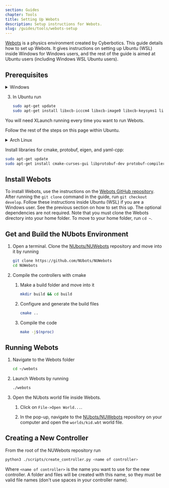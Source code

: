 ```yaml
---
section: Guides
chapter: Tools
title: Setting Up Webots
description: Setup instructions for Webots.
slug: /guides/tools/webots-setup
---
```


[Webots](https://cyberbotics.com/) is a physics environment created by Cyberbotics. This guide details how to set up Webots. It gives instructions on setting up Ubuntu (WSL) inside Windows for Windows users, and the rest of the guide is aimed at Ubuntu users (including Windows WSL Ubuntu users).

## Prerequisites

<details>

<summary>Windows</summary>

1. Follow the instructions for setting up Ubuntu in WSL on the [Getting Started NUbook page under the Windows tab in the Docker section](/guides/main/getting-started#docker).

2. Since Webots uses a GUI, we will need to set up a way to launch and display the program. Use [these instructions](https://medium.com/@chuckdries/installing-gitkraken-in-wsl-2-15bf6459f823) which is for a similar scenario, but with GitKraken instead of Webots. **Take note of the following changes**:

   - You can ignore installing and launching GitKraken. Instead, we will use the Webots instructions later in this guide to install and launch Webots.

   - When running XLaunch configuration, **uncheck 'Native opengl'** on the third window.

   - To prevent having to set the DISPLAY environment variable every time, run the following command in Ubuntu:

     ```sh
     echo 'export DISPLAY=$(cat /etc/resolv.conf | grep nameserver | awk '\''{print $2; exit;}'\''):0.0' >> ~/.bashrc
     ```

   <Alert type='info'>

   To be able to copy and paste into the Ubuntu terminal, right-click on the bar at the top of the Ubuntu window. Then click on **Properties**, and enable **Use Ctrl+Shift+C/V as Copy/Paste** in the **Options** tab. Note that this is <kbd>Ctrl</kbd>+<kbd>Shift</kbd>+<kbd>C</kbd>/<kbd>V</kbd> not <kbd>Ctrl</kbd>+<kbd>C</kbd>/<kbd>V</kbd>.

   </Alert>

3. Back in Windows, open Powershell and run `ipconfig`. Look for an entry that does **not** contain `VEthernet` in the name and contains an IPv4 address. Note down the IPv4 address. We will refer to it as `<IPv4 Address>`.

4. In Ubuntu, run `export DISPLAY=<IPv4 Address>:0.0`, using the IPv4 address from the previous step.

Follow the rest of the steps on this page within Ubuntu.

</details>

3. In Ubuntu run

   ```sh
   sudo apt-get update
   sudo apt-get install libxcb-icccm4 libxcb-image0 libxcb-keysyms1 libxcb-render-util0 libxcb-xfixes0 libxcb-xinerama0 libxcb-xkb1 libxkbcommon-x11-0 libxkbcommon0
   ```

<Alert type='info'>

You will need XLaunch running every time you want to run Webots.

</Alert>

Follow the rest of the steps on this page within Ubuntu.

</details>

<details>

<summary> Arch Linux </summary>

1. Run `pacman -S --needed git lsb-release cmake swig glu glib2 freeimage freetype2 libxml2 libzip boost-libs gd libgcrypt libzip readline pbzip2 pciutils wget zip unzip jdk-openjdk libusb` to obtain the required dependencies.

2. After the clone step below, alter the `src/webots/Makefile`
   ```diff
   -LIBS              += $(WEBOTS_DEPENDENCY_PATH)/lua-5.2.3/src/liblua.a $(LIB_WREN) -Wl,-rpath $(WEBOTS_LIB_PATH) -L$(WEBOTS_LIB_PATH) -lQt5Core -lQt5Network -lQt5Gui -lQt5OpenGL -lQt5WebSockets -lQt5Widgets -lQt5PrintSupport -lQt5WebEngine -lQt5WebEngineCore -lQt5WebEngineWidgets -lQt5Multimedia -lQt5MultimediaWidgets -lQt5Sql -lQt5Sensors -lQt5WebChannel -lQt5Xml -lopenal -lGL -lusb -lGLU -ldl -lOIS -lcrypto -lpico -lfreetype -lassimp -lrt
   +LIBS              += $(WEBOTS_DEPENDENCY_PATH)/lua-5.2.3/src/liblua.a $(LIB_WREN) -Wl,-rpath $(WEBOTS_LIB_PATH) -L$(WEBOTS_LIB_PATH) -lQt5Core -lQt5Network -lQt5Gui -lQt5OpenGL -lQt5WebSockets -lQt5Widgets -lQt5PrintSupport -lQt5WebEngine -lQt5WebEngineCore -lQt5WebEngineWidgets -lQt5Multimedia -lQt5MultimediaWidgets -lQt5Sql -lQt5Sensors -lQt5WebChannel -lQt5Xml -lopenal -lGL $(pkg-config --libs libusb-1.0) -lGLU -ldl -lOIS -lcrypto -lpico -lfreetype -lassimp -lrt
   ```

</details>

Install libraries for cmake, protobuf, eigen, and yaml-cpp:

```sh
sudo apt-get update
sudo apt-get install cmake-curses-gui libprotobuf-dev protobuf-compiler libeigen3-dev libyaml-cpp-dev
```

## Install Webots

To install Webots, use the instructions on the [Webots GitHub repository](https://github.com/cyberbotics/webots/wiki/Linux-installation). After running the `git clone` command in the guide, run `git checkout develop`. Follow these instructions inside Ubuntu (WSL) if you are a Windows user. See the previous section on how to set this up. The optional dependencies are not required. Note that you must clone the Webots directory into your home folder. To move to your home folder, run `cd ~`.

## Get and Build the NUbots Environment

1. Open a terminal. Clone the [NUbots/NUWebots](https://github.com/NUbots/NUWebots/) repository and move into it by running

   ```sh
   git clone https://github.com/NUbots/NUWebots
   cd NUWebots
   ```

2. Compile the controllers with cmake

   1. Make a build folder and move into it

      ```sh
      mkdir build && cd build
      ```

   2. Configure and generate the build files

      ```sh
      cmake ..
      ```

   3. Compile the code

      ```sh
      make -j$(nproc)
      ```

## Running Webots

1. Navigate to the Webots folder

   ```sh
   cd ~/webots
   ```

2. Launch Webots by running

   ```sh
   ./webots
   ```

3. Open the NUbots world file inside Webots.

   1. Click on `File->Open World...`.

   2. In the pop-up, navigate to the [NUbots/NUWebots](https://github.com/NUbots/NUWebots/) repository on your computer and open the `worlds/kid.wbt` world file.

## Creating a New Controller

From the root of the NUWebots repository run

```sh
python3 ./scripts/create_controller.py <name of controller>
```

Where `<name of controller>` is the name you want to use for the new controller. A folder and files will be created with this name, so they must be valid file names (don't use spaces in your controller name).
